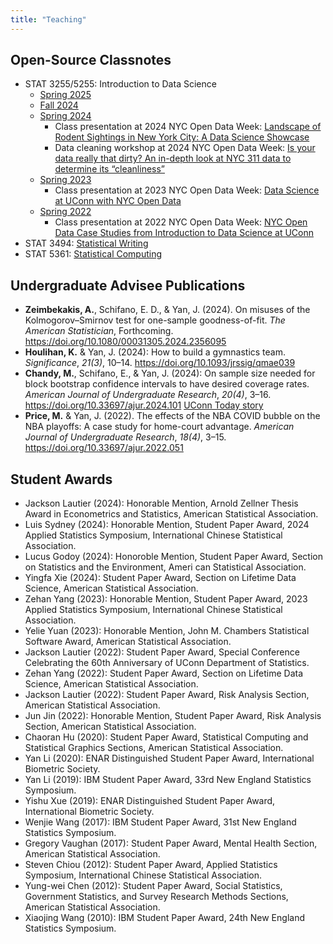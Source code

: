 ```yaml
---
title: "Teaching"
---
```


## Open-Source Classnotes

+ STAT 3255/5255: Introduction to Data Science
    - [Spring 2025](https://statds.github.io/ids-s25)
    - [Fall 2024](https://statds.github.io/ids-f24/)
    - [Spring 2024](https://statds.github.io/ids-s24/)
        * Class presentation at 2024 NYC Open Data Week: [Landscape of Rodent Sightings in New York City: A Data Science Showcase](https://youtu.be/ikPFSuhWvsg?si=eMj6nkScCgxKUmgt)
        * Data cleaning workshop at 2024 NYC Open Data Week: [Is your data really that dirty? An in-depth look at NYC 311 data to determine its “cleanliness”](https://youtu.be/YkTIEYh7UgM?si=auyNHzxjCu9ztl8u)
    - [Spring 2023](https://statds.github.io/ids-s23/)
        * Class presentation at 2023 NYC Open Data Week: [Data Science at UConn with NYC Open Data](https://youtu.be/YV_SC3SS8mg?si=ySKwb2h5WMmTZsb6)
    - [Spring 2022](https://statds.github.io/ids-s22/)
        * Class presentation at 2022 NYC Open Data Week: [NYC Open Data Case Studies from Introduction to Data Science at UConn](https://youtu.be/YV_SC3SS8mg?si=ySKwb2h5WMmTZsb6)
+ STAT 3494: [Statistical Writing](https://statds.github.io/stat-writing/)
+ STAT 5361: [Statistical Computing](https://jun-yan.github.io/stat-5361/)

## Undergraduate Advisee Publications

+ **Zeimbekakis, A.**, Schifano, E. D., & Yan, J. (2024). On misuses of the
Kolmogorov--Smirnov test for one-sample goodness-of-fit. *The American
Statistician*, Forthcoming.
<https://doi.org/10.1080/00031305.2024.2356095>
+ **Houlihan, K.** & Yan, J. (2024): How to build a gymnastics team.
*Significance*, *21(3)*, 10--14.
<https://doi.org/10.1093/jrssig/qmae039>
+ **Chandy, M.**, Schifano, E., & Yan, J. (2024): On sample size needed for block
bootstrap confidence intervals to have desired coverage rates.
*American Journal of Undergraduate Research*, *20(4)*, 3--16.
<https://doi.org/10.33697/ajur.2024.101>
[UConn Today story](https://today.uconn.edu/2024/04/mathew-chandy-24-college-of-liberal-arts-and-sciences/)
+ **Price, M.** & Yan, J. (2022). The effects of the NBA COVID bubble on the
NBA playoffs: A case study for home-court advantage. *American Journal
of Undergraduate Research*, *18(4)*, 3--15.
<https://doi.org/10.33697/ajur.2022.051>


## Student Awards

+ Jackson Lautier (2024): Honorable Mention, Arnold Zellner Thesis Award in Econometrics and Statistics, American Statistical Association.
+ Luis Sydney (2024): Honorable Mention, Student Paper Award, 2024 Applied Statistics Symposium, International Chinese Statistical Association.
+ Lucus Godoy (2024): Honoroble Mention, Student Paper Award, Section on Statistics and the Environment, Ameri can Statistical Association.
+ Yingfa Xie (2024): Student Paper Award, Section on Lifetime Data Science, American Statistical Association.
+ Zehan Yang (2023): Honorable Mention, Student Paper Award, 2023 Applied Statistics Symposium, International Chinese Statistical Association.
+ Yelie Yuan (2023): Honorable Mention, John M. Chambers Statistical Software Award, American Statistical Association.
+ Jackson Lautier (2022): Student Paper Award, Special Conference Celebrating the 60th Anniversary of UConn Department of Statistics.
+ Zehan Yang (2022): Student Paper Award, Section on Lifetime Data Science, American Statistical Association.
+ Jackson Lautier (2022): Student Paper Award, Risk Analysis Section, American Statistical Association.
+ Jun Jin (2022): Honorable Mention, Student Paper Award, Risk Analysis Section, American Statistical Association.
+ Chaoran Hu (2020): Student Paper Award, Statistical Computing and Statistical Graphics Sections, American Statistical Association.
+ Yan Li (2020): ENAR Distinguished Student Paper Award, International Biometric Society.
+ Yan Li (2019): IBM Student Paper Award, 33rd New England Statistics Symposium.
+ Yishu Xue (2019): ENAR Distinguished Student Paper Award, International Biometric Society.
+ Wenjie Wang (2017): IBM Student Paper Award, 31st New England Statistics Symposium.
+ Gregory Vaughan (2017): Student Paper Award, Mental Health Section, American Statistical Association.
+ Steven Chiou (2012): Student Paper Award, Applied Statistics Symposium, International Chinese Statistical Association.
+ Yung-wei Chen (2012): Student Paper Award, Social Statistics, Government Statistics, and Survey Research Methods Sections, American Statistical Association.
+ Xiaojing Wang (2010): IBM Student Paper Award, 24th New England Statistics Symposium.
